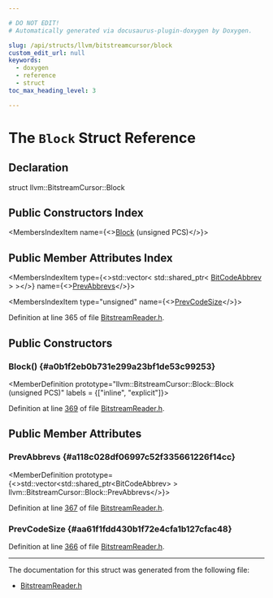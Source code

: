 ```yaml
---

# DO NOT EDIT!
# Automatically generated via docusaurus-plugin-doxygen by Doxygen.

slug: /api/structs/llvm/bitstreamcursor/block
custom_edit_url: null
keywords:
  - doxygen
  - reference
  - struct
toc_max_heading_level: 3

---
```





# The `Block` Struct Reference

<DoxygenPage pluginConfig={pluginConfig}>



## Declaration

<CodeBlock>struct llvm::BitstreamCursor::Block</CodeBlock>

## Public Constructors Index

<MembersIndex>

<MembersIndexItem
  name={<><a href="#a0b1f2eb0b731e299a23bf1de53c99253">Block</a> (unsigned PCS)</>}>
</MembersIndexItem>

</MembersIndex>

## Public Member Attributes Index

<MembersIndex>

<MembersIndexItem
  type={<>std::vector&lt; std::shared&#95;ptr&lt; <a href="/docs/api/classes/llvm/bitcodeabbrev">BitCodeAbbrev</a> &gt; &gt;</>}
  name={<><a href="#a118c028df06997c52f335661226f14cc">PrevAbbrevs</a></>}>
</MembersIndexItem>

<MembersIndexItem
  type="unsigned"
  name={<><a href="#aa61f1fdd430b1f72e4cfa1b127cfac48">PrevCodeSize</a></>}>
</MembersIndexItem>

</MembersIndex>


Definition at line 365 of file <a href="/docs/api/files/include/include/llvm/include/llvm/bitstream/bitstreamreader-h">BitstreamReader.h</a>.

<SectionDefinition>

## Public Constructors

### Block() {#a0b1f2eb0b731e299a23bf1de53c99253}

<MemberDefinition
  prototype="llvm::BitstreamCursor::Block::Block (unsigned PCS)"
  labels = {["inline", "explicit"]}>

Definition at line <a href="/docs/api/files/include/include/llvm/include/llvm/bitstream/bitstreamreader-h/#l00369">369</a> of file <a href="/docs/api/files/include/include/llvm/include/llvm/bitstream/bitstreamreader-h">BitstreamReader.h</a>.
</MemberDefinition>

</SectionDefinition>

<SectionDefinition>

## Public Member Attributes

### PrevAbbrevs {#a118c028df06997c52f335661226f14cc}

<MemberDefinition
  prototype={<>std::vector&lt;std::shared&#95;ptr&lt;BitCodeAbbrev&gt; &gt; llvm::BitstreamCursor::Block::PrevAbbrevs</>}>

Definition at line <a href="/docs/api/files/include/include/llvm/include/llvm/bitstream/bitstreamreader-h/#l00367">367</a> of file <a href="/docs/api/files/include/include/llvm/include/llvm/bitstream/bitstreamreader-h">BitstreamReader.h</a>.
</MemberDefinition>

### PrevCodeSize {#aa61f1fdd430b1f72e4cfa1b127cfac48}

<MemberDefinition
  prototype="unsigned llvm::BitstreamCursor::Block::PrevCodeSize">

Definition at line <a href="/docs/api/files/include/include/llvm/include/llvm/bitstream/bitstreamreader-h/#l00366">366</a> of file <a href="/docs/api/files/include/include/llvm/include/llvm/bitstream/bitstreamreader-h">BitstreamReader.h</a>.
</MemberDefinition>

</SectionDefinition>

<hr/>

The documentation for this struct was generated from the following file:

<ul>
<li><a href="/docs/api/files/include/include/llvm/include/llvm/bitstream/bitstreamreader-h">BitstreamReader.h</a></li>
</ul>

</DoxygenPage>
